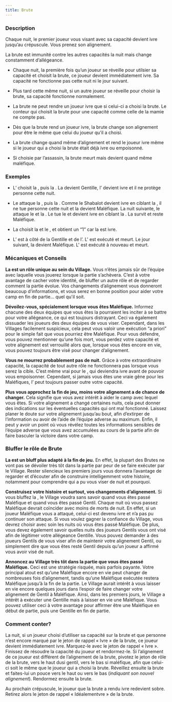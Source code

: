 ```yaml
---
title: Brute
---
```



<Role BRUTE header />

### Description

Chaque nuit, le premier joueur vous visant avec sa capacité devient ivre jusqu’au crépuscule. Vous prenez son alignement.

La brute est immunité contre les autres capacités la nuit mais change constamment d’allégeance.

-   Chaque nuit, la première fois qu’un joueur se réveille pour utilsier sa capacité et choisit la brute, ce joueur devient immédiatement ivre. Sa capacité ne fonctionne pas cette nuit ni le jour suivant.

-   Plus tard cette même nuit, si un autre joueur se réveille pour choisir la brute, sa capacité fonctionne normalement.

-   La brute ne peut rendre un joueur ivre que si celui-ci a choisi la brute. Le conteur qui choisit la brute pour une capacité comme celle de la mamie ne compte pas.

-   Dès que la brute rend un joueur ivre, la brute change son alignement pour être le même que celui du joueur qu’il a choisi. 

-   La brute change quand même d’alignement et rend le joueur ivre même si le joueur qui a choisi la brute était déjà ivre ou empoisonné.

-   Si choisie par l’assassin, la brute meurt mais devient quand même maléfique.

### Exemples

- L’<Role AUBERGISTE /> choisit la <Role BRUTE />, puis la <Role GITANE />. La <Role BRUTE /> devient Gentille, l’<Role AUBERGISTE /> devient ivre et il ne protège personne cette nuit.

- Le <Role SHABALOTH /> attaque la <Role BRUTE />, puis la <Role COMMERE />. Comme le Shabalot devient ivre en ciblant la <Role BRUTE />, il ne tue personne cette nuit et la <Role BRUTE /> devient Maléfique. La nuit suivante, le <Role SHABALOTH /> attaque le <Role PARIEUR /> et la <Role BRUTE />. Le <Role SHABALOTH /> tue le <Role PARIEUR /> et devient ivre en ciblant la <Role BRUTE />. La <Role BRUTE /> survit et reste Maléfique.

- La <Role FEMME_DE_CHAMBRE /> choisit la <Role BRUTE /> et le <Role MENESTREL />, et obtient un “1” car la <Role FEMME_DE_CHAMBRE /> est ivre.

- L’<Role HERBORISTE /> est à côté de la <Role BRUTE /> Gentille et de l’<Role INVENTEUR />. L'<Role INVENTEUR /> est exécuté et meurt. Le jour suivant, la <Role BRUTE /> devient Maléfique. L'<Role INVENTEUR /> est exécuté à nouveau et meurt.

### Mécaniques et Conseils

**La <Role BRUTE /> est un rôle unique au sein du Village.** Vous n’êtes jamais sûr de l’équipe avec laquelle vous jouerez lorsque la partie s’achèvera. C’est à votre avantage de cacher votre identité, de bluffer un autre rôle et de regarder comment la partie évolue. Vos changements d’alignement vous donneront beaucoup d’informations, et vous serez en bonne position pour aider votre camp en fin de partie… quel qu'il soit.

**Dévoilez-vous, spécialement lorsque vous êtes Maléfique.** Informez chacune des deux équipes que vous êtes la <Role BRUTE /> pourraient les inciter à se battre pour votre allégeance, ce qui est toujours distrayant. Ceci va également dissuader les joueurs des deux équipes de vous viser. Cependant, dans les Villages facilement suspicieux, cela peut vous valoir une exécution “a priori” pour le simple fait que vous pourriez être Maléfique. Pour vous défendre, vous pouvez mentionner qu’une fois mort, vous perdez votre capacité et votre alignement est verrouillé alors que, lorsque vous êtes encore en vie, vous pouvez toujours être visé pour changer d’alignement.

**Vous ne mourrez probablement pas de nuit.** Grâce à votre extraordinaire capacité, la capacité de tout autre rôle ne fonctionnera pas lorsque vous serez la cible. C’est même vrai pour le <Role PUKKA />, qui deviendra ivre avant de pouvoir vous empoisonner. Cependant, si jamais vous êtes une vraie gêne pour les Maléfiques, l’<Role ASSASSIN /> peut toujours passer outre votre capacité.

**Plus vous approchez la fin de jeu, moins votre alignement a de chance de changer.** Cela signifie que vous avez intérêt à aider le camp avec lequel vous êtes. Si votre alignement a changé certaines nuits, cela peut donner des indications sur les éventuelles capacités qui ont mal fonctionné. Laissez planer le doute sur votre alignement jusqu’au bout, afin d’extirper de l’information ou avoir de l’aide de l’équipe adverse au maximum. Enfin, il peut y avoir un point où vous révélez toutes les informations sensibles de l’équipe adverse que vous avez accumulées au cours de la partie afin de faire basculer la victoire dans votre camp.

### Bluffer le rôle de Brute

**La <Role BRUTE /> est un bluff plus adapté à la fin de jeu.** En effet, la plupart des Brutes ne vont pas se dévoiler très tôt dans la partie par peur de se faire exécuter par le Village. Rester silencieux les premiers jours vous donnera l’avantage de regarder et d’écouter afin de construire intelligemment votre histoire, notamment pour comprendre qui a pu vous viser de nuit et pourquoi.

**Construisez votre histoire et surtout, vos changements d’alignement.** Si vous bluffez la <Role BRUTE />, le Village voudra sans savoir quand vous êtes passé Maléfique et quand vous êtes passé Gentil. Chaque nuit où vous passez Maléfique devrait coïncider avec moins de morts de nuit. En effet, si un joueur Maléfique vous a attaqué, celui-ci est devenu ivre et n’a pas pu continuer son attaque. Si vous voulez gagner la confiance du Village, vous devrez choisir avec soin les nuits où vous êtes passé Maléfique. De plus, vous devez également savoir quelles nuits des joueurs Gentils vous ont visé afin de légitimer votre allégeance Gentille. Vous pouvez demander à des joueurs Gentils de vous viser afin de maintenir votre alignement Gentil, ou simplement dire que vous êtes resté Gentil depuis qu’un joueur a affirmé vous avoir visé de nuit.

**Annoncez au Village très tôt dans la partie que vous êtes passé Maléfique.** Ceci est une stratégie risquée, mais parfois payante. Votre principal atout est qu’une <Role BRUTE /> Maléfique encore en vie peut changer de nombreuses fois d’alignement, tandis qu’une <Role BRUTE /> Maléfique exécutée restera Maléfique jusqu’à la fin de la partie. Le Village aurait intérêt à vous laisser en vie encore quelques jours dans l’espoir de faire changer votre alignement de Gentil à Maléfique. Ainsi, dans les premiers jours, le Village a intérêt à exécuter une <Role BRUTE /> Gentille mais à laisser en vie une <Role BRUTE /> Maléfique. Vous pouvez utiliser ceci à votre avantage pour affirmer être une <Role BRUTE /> Maléfique en début de partie, puis une <Role BRUTE /> Gentille en fin de partie.

### Comment conter?

La nuit, si un joueur choisi d’utiliser sa capacité sur la brute et que personne n’est encore marqué par le jeton de rappel « Ivre » de la brute, ce joueur devient immédiatement ivre. Marquez-le avec le jeton de rappel « Ivre ». Finissez de résoudre la capacité du joueur et rendormez-le. Si l’alignement de ce joueur est différent de l’alignement de la brute, pivotez le jeton de rôle de la brute, vers le haut dusi gentil, vers le bas si maléfique, afin que celui-ci soit le même que le joueur qui a choisi la brute. Réveillez ensuite la brute et faites-lui un pouce vers le haut ou vers le bas (_indiquant son nouvel alignement_). Rendormez ensuite la brute.

Au prochain crépuscule, le joueur que la brute a rendu ivre redevient sobre. Retirez alors le jeton de rappel « Idéalementvre » de la brute.